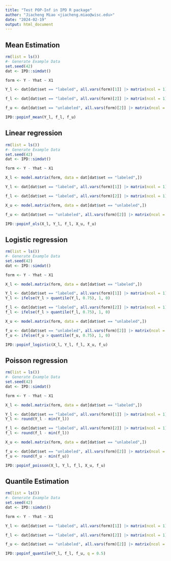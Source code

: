 ```yaml
---
title: "Test POP-Inf in IPD R package"
author: "Jiacheng Miao <jiacheng.miao@wisc.edu>"
date: "2024-02-19"
output: html_document
---
```


## Mean Estimation
```r
rm(list = ls())
#- Generate Example Data
set.seed(42)
dat <- IPD::simdat()

form <- Y - Yhat ~ X1

Y_l <- dat[dat$set == "labeled", all.vars(form)[1]] |> matrix(ncol = 1)

f_l <- dat[dat$set == "labeled", all.vars(form)[2]] |> matrix(ncol = 1)

f_u <- dat[dat$set == "unlabeled", all.vars(form)[2]] |> matrix(ncol = 1)

IPD::popinf_mean(Y_l, f_l, f_u)
```

## Linear regression
```r
rm(list = ls())
#- Generate Example Data
set.seed(42)
dat <- IPD::simdat()

form <- Y - Yhat ~ X1

X_l <- model.matrix(form, data = dat[dat$set == "labeled",])

Y_l <- dat[dat$set == "labeled", all.vars(form)[1]] |> matrix(ncol = 1)

f_l <- dat[dat$set == "labeled", all.vars(form)[2]] |> matrix(ncol = 1)

X_u <- model.matrix(form, data = dat[dat$set == "unlabeled",])

f_u <- dat[dat$set == "unlabeled", all.vars(form)[2]] |> matrix(ncol = 1)

IPD::popinf_ols(X_l, Y_l, f_l, X_u, f_u)
```

## Logistic regression
```r
rm(list = ls())
#- Generate Example Data
set.seed(42)
dat <- IPD::simdat()

form <- Y - Yhat ~ X1

X_l <- model.matrix(form, data = dat[dat$set == "labeled",])

Y_l <- dat[dat$set == "labeled", all.vars(form)[1]] |> matrix(ncol = 1)
Y_l <- ifelse(Y_l > quantile(Y_l, 0.75), 1, 0)

f_l <- dat[dat$set == "labeled", all.vars(form)[2]] |> matrix(ncol = 1)
f_l <- ifelse(f_l > quantile(f_l, 0.75), 1, 0)

X_u <- model.matrix(form, data = dat[dat$set == "unlabeled",])

f_u <- dat[dat$set == "unlabeled", all.vars(form)[2]] |> matrix(ncol = 1)
f_u <- ifelse(f_u > quantile(f_u, 0.75), 1, 0)

IPD::popinf_logistic(X_l, Y_l, f_l, X_u, f_u)

```

## Poisson regression
```r
rm(list = ls())
#- Generate Example Data
set.seed(42)
dat <- IPD::simdat()

form <- Y - Yhat ~ X1

X_l <- model.matrix(form, data = dat[dat$set == "labeled",])

Y_l <- dat[dat$set == "labeled", all.vars(form)[1]] |> matrix(ncol = 1)
Y_l <- round(Y_l - min(Y_l))

f_l <- dat[dat$set == "labeled", all.vars(form)[2]] |> matrix(ncol = 1)
f_l <- round(f_l - min(f_l))

X_u <- model.matrix(form, data = dat[dat$set == "unlabeled",])

f_u <- dat[dat$set == "unlabeled", all.vars(form)[2]] |> matrix(ncol = 1)
f_u <- round(f_u - min(f_u))

IPD::popinf_poisson(X_l, Y_l, f_l, X_u, f_u)
```

## Quantile Estimation
```r
rm(list = ls())
#- Generate Example Data
set.seed(42)
dat <- IPD::simdat()

form <- Y - Yhat ~ X1

Y_l <- dat[dat$set == "labeled", all.vars(form)[1]] |> matrix(ncol = 1)

f_l <- dat[dat$set == "labeled", all.vars(form)[2]] |> matrix(ncol = 1)

f_u <- dat[dat$set == "unlabeled", all.vars(form)[2]] |> matrix(ncol = 1)

IPD::popinf_quantile(Y_l, f_l, f_u, q = 0.5)
```